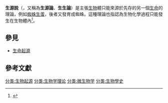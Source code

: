'''生源說'''（{{lang-en|Biogenesis}}，又稱為'''生源論'''、'''生生論'''）是主張[[生物|生物]]體只能來源於先存的另一個[[生命|生命]]的理論，例如[[蜘蛛|蜘蛛]][[卵生|生蛋]]，後者又發育成蜘蛛。這種理論也指認為生物化學過程只能發生在生物體內<ref name="SSR-201010">{{cite journal |last=Wesson |first=Paul S. |title=Panspermia, Past and Present: Astrophysical and Biophysical Conditions for the Dissemination of Life in Space |date=October 2010 |journal=[[Space_Science_Reviews|Space Science Reviews]] |volume=156 |issue=1–4 |pages=239–252 |doi=10.1007/s11214-010-9671-x |arxiv = 1011.0101 |bibcode = 2010SSRv..156..239W }}</ref>。
== 參見 ==
* [[生命起源|生命起源]]

==參考文獻==
{{reflist}}


[[分类:生物起源|分类:生物起源]]
[[分类:生物学理论|分类:生物学理论]]
[[分类:微生物学|分类:微生物学]]
[[分类:生物學史|分类:生物學史]]